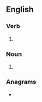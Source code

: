 ==English==

===Verb===
{{head|en|verb form}}

# {{en-third-person singular of|overrun}}

===Noun===
{{head|en|noun plural form}}

# {{plural of|overrun|lang=en}}

===Anagrams===
* {{anagrams|en|a=enorrsuv|runovers|runs over}}